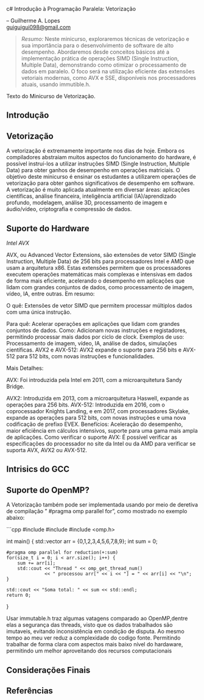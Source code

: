 c# Introdução à Programação Paralela: Vetorização

-- Guilherme A. Lopes <br>
<guiguigui098@gmail.com>

> _Resumo:_
Neste minicurso, exploraremos técnicas de vetorização e sua importância para o desenvolvimento de software de alto desempenho. Abordaremos desde conceitos básicos até a implementação prática de operações SIMD (Single Instruction, Multiple Data), demonstrando como otimizar o processamento de dados em paralelo. O foco será na utilização eficiente das extensões vetoriais modernas, como AVX e SSE, disponíveis nos processadores atuais, usando immutible.h.

Texto do Minicurso de Vetorização.

##  Introdução {#sec-vet-intro}

## Vetorização

A vetorização é extremamente importante nos dias de hoje. Embora os compiladores abstraiam muitos aspectos do funcionamento do hardware, é possível instruí-los a utilizar instruções SIMD (Single Instruction, Multiple Data) para obter ganhos de desempenho em operações matriciais.
O objetivo deste minicurso é ensinar os estudantes a utilizarem operações de vetorização para obter ganhos significativos de desempenho em software. A vetorização é muito aplicada atualmente em diversar áreas: aplicações  científicas, análise financeira, inteligência artificial (IA)/aprendizado profundo, modelagem, análise 3D, processamento de imagem e áudio/vídeo, criptografia e compressão de dados.

## Suporte do Hardware

_Intel AVX_

AVX, ou Advanced Vector Extensions, são extensões de vetor SIMD (Single Instruction, Multiple Data) de 256 bits para processadores Intel e AMD que usam a arquitetura x86. Estas extensões permitem que os processadores executem operações matemáticas mais complexas e intensivas em dados de forma mais eficiente, acelerando o desempenho em aplicações que lidam com grandes conjuntos de dados, como processamento de imagem, vídeo, IA, entre outras.
Em resumo:

O quê:
Extensões de vetor SIMD que permitem processar múltiplos dados com uma única instrução.

Para quê:
Acelerar operações em aplicações que lidam com grandes conjuntos de dados.
Como:
Adicionam novas instruções e registadores, permitindo processar mais dados por ciclo de clock.
Exemplos de uso:
Processamento de imagem, vídeo, IA, análise de dados, simulações científicas.
AVX2 e AVX-512:
AVX2 expande o suporte para 256 bits e AVX-512 para 512 bits, com novas instruções e funcionalidades.

Mais Detalhes:

AVX:
Foi introduzida pela Intel em 2011, com a microarquitetura Sandy Bridge.

AVX2:
Introduzida em 2013, com a microarquitetura Haswell, expande as operações para 256 bits.
AVX-512:
Introduzida em 2016, com o coprocessador Knights Landing, e em 2017, com processadores Skylake, expande as operações para 512 bits, com novas instruções e uma nova codificação de prefixo EVEX.
Benefícios:
Aceleração do desempenho, maior eficiência em cálculos intensivos, suporte para uma gama mais ampla de aplicações.
Como verificar o suporte AVX:
É possível verificar as especificações do processador no site da Intel ou da AMD para verificar se suporta AVX, AVX2 ou AVX-512.



## Intrisics do GCC

## Suporte do OpenMP?
A Vetorização também pode ser implementada usando por meio de deretiva de compilação " #pragma omp parallel for", como mostrado no exemplo abaixo:

```cpp
#include <iostream>
#include <vector>
#include <omp.h>

int main() {
    std::vector<int> arr = {0,1,2,3,4,5,6,7,8,9};
    int sum = 0;

    #pragma omp parallel for reduction(+:sum)
    for(size_t i = 0; i < arr.size(); i++) {
        sum += arr[i];
        std::cout << "Thread " << omp_get_thread_num() 
                  << " processou arr[" << i << "] = " << arr[i] << "\n";
    }

    std::cout << "Soma total: " << sum << std::endl;
    return 0;
}


Usar immutable.h traz algumas vatagens comparado ao OpenMP,dentre elas a segurança das threads, 
visto que os dados trabalhados são imutaveis, evitando inconsistência em condição de disputa. Ao mesmo tempo ao meu ver
reduz a complexidade do codigo fonte. Permitindo trabalhar de forma clara com aspectos mais baixo nível do hardaware, permitindo um melhor aproveitando dos recursos computacionais
 
## Considerações Finais {#sec-vet-consid-finais}

## Referências

::: {#refs}
:::